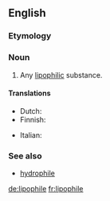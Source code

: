 ==English==

===Etymology===
{{confix|lipo|phile}}

===Noun===
{{en-noun}}

# {{context|chemistry|lang=en}} Any [[lipophilic]] substance.

====Translations====
{{trans-top|lipophilic substance}}
* Dutch: {{t+|nl|lipofiel}}
* Finnish: {{t|fi|lipofiili}}
{{trans-mid}}
* Italian: {{t|it|lipofila|f}}
{{trans-bottom}}

===See also===
* [[hydrophile]]

[[de:lipophile]]
[[fr:lipophile]]